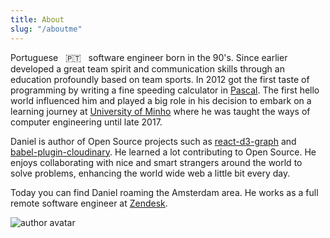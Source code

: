 ```yaml
---
title: About
slug: "/aboutme"
---
```


Portuguese &nbsp; 🇵🇹 &nbsp; software engineer born in the 90's. Since earlier developed a great team spirit and communication skills through an education profoundly based on team sports.
In 2012 got the first taste of programming by writing a fine speeding calculator in <a href="https://en.wikipedia.org/wiki/Pascal_(programming_language)" target="_blank" title="Pascal is an imperative and procedural programming language">Pascal</a>.
The first hello world influenced him and played a big role in his decision to embark on a learning journey at <a href="https://www.uminho.pt/EN" target="_blank" title="Official website of University of Minho, Braga, Portugal">University of Minho</a> where he was taught the ways of computer engineering until late 2017.

Daniel is author of Open Source projects such as <a href="https://github.com/danielcaldas/react-d3-graph" target="_blank" title="Interactive and configurable graphs with react and d3 effortlessly">react-d3-graph</a> and <a href="https://github.com/danielcaldas/react-d3-graph" target="_blank" title="Compile cloudinary URLs at build time.">babel-plugin-cloudinary</a>. He learned a lot contributing to Open Source. He enjoys collaborating with nice and smart strangers around the world to solve problems, enhancing the world wide web a little bit every day.

Today you can find Daniel roaming the Amsterdam area. He works as a full remote software engineer at <a href="https://www.zendesk.com/" target="_blank" title="The best customer experiences are built with Zendesk">Zendesk</a>.

![author avatar](./daniel.jpg)
